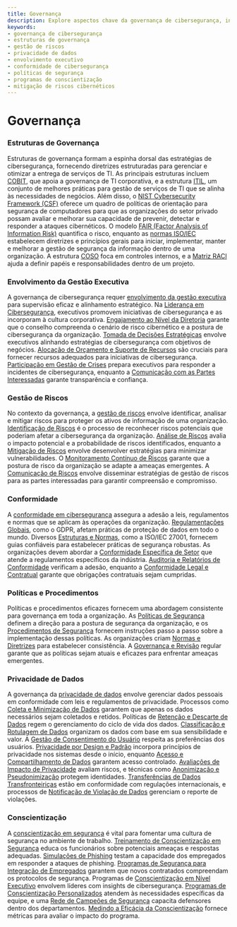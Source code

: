 ```yaml
---
title: Governança
description: Explore aspectos chave da governança de cibersegurança, incluindo estruturas, conformidade, gestão de riscos e envolvimento executivo.
keywords:
- governança de cibersegurança
- estruturas de governança
- gestão de riscos
- privacidade de dados
- envolvimento executivo
- conformidade de cibersegurança
- políticas de segurança
- programas de conscientização
- mitigação de riscos cibernéticos
---
```


# Governança

### Estruturas de Governança

Estruturas de governança formam a espinha dorsal das estratégias de cibersegurança, fornecendo diretrizes estruturadas para gerenciar e otimizar a entrega de serviços de TI. As principais estruturas incluem [COBIT](/governance/governance_frameworks/cobit/), que apoia a governança de TI corporativa, e a estrutura [ITIL](/governance/governance_frameworks/itil/), um conjunto de melhores práticas para gestão de serviços de TI que se alinha às necessidades de negócios. Além disso, o [NIST Cybersecurity Framework (CSF)](/governance/governance_frameworks/nist_cybersecurity_framework_csf/) oferece um quadro de políticas de orientação para segurança de computadores para que as organizações do setor privado possam avaliar e melhorar sua capacidade de prevenir, detectar e responder a ataques cibernéticos. O modelo [FAIR (Factor Analysis of Information Risk)](/governance/governance_frameworks/fair_factor_analysis_of_information_risk/) quantifica o risco, enquanto as [normas ISO/IEC](/governance/governance_frameworks/isoiec_standards/) estabelecem diretrizes e princípios gerais para iniciar, implementar, manter e melhorar a gestão de segurança da informação dentro de uma organização. A estrutura [COSO](/governance/governance_frameworks/coso_framework/) foca em controles internos, e a [Matriz RACI](/governance/governance_frameworks/raci_matrix/) ajuda a definir papéis e responsabilidades dentro de um projeto.

### Envolvimento da Gestão Executiva

A governança de cibersegurança requer [envolvimento da gestão executiva](/governance/executive_management_involvement) para supervisão eficaz e alinhamento estratégico. Na [Liderança em Cibersegurança](/governance/executive_management_involvement/cybersecurity_leadership/), executivos promovem iniciativas de cibersegurança e as incorporam à cultura corporativa. [Engajamento ao Nível da Diretoria](/governance/executive_management_involvement/board-level_engagement/) garante que o conselho compreenda o cenário de risco cibernético e a postura de cibersegurança da organização. [Tomada de Decisões Estratégicas](/governance/executive_management_involvement/strategic_decision-making/) envolve executivos alinhando estratégias de cibersegurança com objetivos de negócios. [Alocação de Orçamento e Suporte de Recursos](/governance/executive_management_involvement/budget_allocation_and_resource_support/) são cruciais para fornecer recursos adequados para iniciativas de cibersegurança. [Participação em Gestão de Crises](/governance/executive_management_involvement/crisis_management_participation/) prepara executivos para responder a incidentes de cibersegurança, enquanto a [Comunicação com as Partes Interessadas](/governance/executive_management_involvement/communication_with_stakeholders/) garante transparência e confiança.

### Gestão de Riscos

No contexto da governança, a [gestão de riscos](/governance/risk_management) envolve identificar, analisar e mitigar riscos para proteger os ativos de informação de uma organização. [Identificação de Riscos](/governance/risk_management/risk_identification/) é o processo de reconhecer riscos potenciais que poderiam afetar a cibersegurança da organização. [Análise de Riscos](/governance/risk_management/risk_analysis/) avalia o impacto potencial e a probabilidade de riscos identificados, enquanto a [Mitigação de Riscos](/governance/risk_management/risk_mitigation/) envolve desenvolver estratégias para minimizar vulnerabilidades. O [Monitoramento Contínuo de Riscos](/governance/risk_management/risk_monitoring/) garante que a postura de risco da organização se adapte a ameaças emergentes. A [Comunicação de Riscos](/governance/risk_management/risk_communication/) envolve disseminar estratégias de gestão de riscos para as partes interessadas para garantir compreensão e compromisso.

### Conformidade

A [conformidade em cibersegurança](/governance/compliance) assegura a adesão a leis, regulamentos e normas que se aplicam às operações da organização. [Regulamentações Globais](/governance/compliance/global_regulations/), como o GDPR, afetam práticas de proteção de dados em todo o mundo. Diversos [Estruturas e Normas](/governance/compliance/frameworks_and_standards/), como a ISO/IEC 27001, fornecem guias confiáveis para estabelecer práticas de segurança robustas. As organizações devem abordar a [Conformidade Específica de Setor](/governance/compliance/sector-specific_compliance/) que atende a regulamentos específicos da indústria. [Auditoria e Relatórios de Conformidade](/governance/compliance/compliance_auditing_and_reporting/) verificam a adesão, enquanto a [Conformidade Legal e Contratual](/governance/compliance/legal_and_contractual_compliance/) garante que obrigações contratuais sejam cumpridas.

### Políticas e Procedimentos

Políticas e procedimentos eficazes fornecem uma abordagem consistente para governança em toda a organização. As [Políticas de Segurança](/governance/policies_&_procedures/security_policies/) definem a direção para a postura de segurança da organização, e os [Procedimentos de Segurança](/governance/policies_&_procedures/security_procedures/) fornecem instruções passo a passo sobre a implementação dessas políticas. As organizações criam [Normas e Diretrizes](/governance/policies_&_procedures/standards_and_guidelines/) para estabelecer consistência. A [Governança e Revisão](/governance/policies_&_procedures/governance_and_review/) regular garante que as políticas sejam atuais e eficazes para enfrentar ameaças emergentes.

### Privacidade de Dados

A governança da [privacidade de dados](/governance/data_privacy) envolve gerenciar dados pessoais em conformidade com leis e regulamentos de privacidade. Processos como [Coleta e Minimização de Dados](/governance/data_privacy/data_collection_&_minimization/) garantem que apenas os dados necessários sejam coletados e retidos. Políticas de [Retenção e Descarte de Dados](/governance/data_privacy/data_retention_&_disposal/) regem o gerenciamento do ciclo de vida dos dados. [Classificação e Rotulagem de Dados](/governance/data_privacy/data_classification_&_labeling/) organizam os dados com base em sua sensibilidade e valor. A [Gestão de Consentimento do Usuário](/governance/data_privacy/user_consent_management/) respeita as preferências dos usuários. [Privacidade por Design e Padrão](/governance/data_privacy/privacy_by_design_&_default/) incorpora princípios de privacidade nos sistemas desde o início, enquanto [Acesso e Compartilhamento de Dados](/governance/data_privacy/data_access_&_sharing/) garantem acesso controlado. [Avaliações de Impacto de Privacidade](/governance/data_privacy/privacy_impact_assessments/) avaliam riscos, e técnicas como [Anonimização e Pseudonimização](/governance/data_privacy/anonymization_&_pseudonymization_techniques/) protegem identidades. [Transferências de Dados Transfronteiriças](/governance/data_privacy/cross-border_data_transfers/) estão em conformidade com regulações internacionais, e processos de [Notificação de Violação de Dados](/governance/data_privacy/data_breach_notification/) gerenciam o reporte de violações.

### Conscientização

A [conscientização em segurança](/governance/awareness) é vital para fomentar uma cultura de segurança no ambiente de trabalho. [Treinamento de Conscientização em Segurança](/governance/awareness/security_awareness_training/) educa os funcionários sobre potenciais ameaças e respostas adequadas. [Simulações de Phishing](/governance/awareness/phishing_simulations/) testam a capacidade dos empregados em responder a ataques de phishing. [Programas de Segurança para Integração de Empregados](/governance/awareness/employee_onboarding_security_programs/) garantem que novos contratados compreendam os protocolos de segurança. Programas de [Conscientização em Nível Executivo](/governance/awareness/executive-level_awareness/) envolvem líderes com insights de cibersegurança. [Programas de Conscientização Personalizados](/governance/awareness/tailored_awareness_programs/) atendem às necessidades específicas da equipe, e uma [Rede de Campeões de Segurança](/governance/awareness/security_champions_network/) capacita defensores dentro dos departamentos. [Medindo a Eficácia da Conscientização](/governance/awareness/measuring_awareness_effectiveness/) fornece métricas para avaliar o impacto do programa.